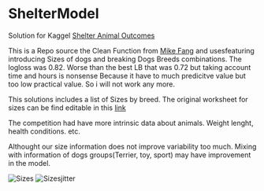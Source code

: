 # ShelterModel
Solution for Kaggel [Shelter Animal Outcomes](https://www.kaggle.com/c/shelter-animal-outcomes)

This is a Repo source the Clean Function from [Mike Fang](https://github.com/fhlgood/K_sa/blob/master/clean_original.R) and usesfeaturing introducing Sizes of dogs and breaking Dogs Breeds combinations. The logloss was 0.82. Worse than the best LB that was 0.72 but taking account time and hours is nonsense Because it have to much predicitve value but too low practical value. So i will not work any more.

This solutions includes a list of Sizes by breed.  The original worksheet for sizes can be find editable in this [link](https://docs.google.com/spreadsheets/d/1yTCvdXgY0JLYNfYd4GdLphxMgnur81TBbtD2nwRdcHc/edit#gid=0)

The competition had have more intrinsic data about animals. Weight lenght, health conditions. etc.


Althought our size information does not improve variability too much. Mixing with information of dogs groups(Terrier, toy, sport) may have improvement in the model.

![Sizes](https://raw.githubusercontent.com/oristides/ShelterModel/master/plot_Size_png.png)
![Sizesjitter](https://raw.githubusercontent.com/oristides/ShelterModel/master/plot_Age_jitter_png.png)


